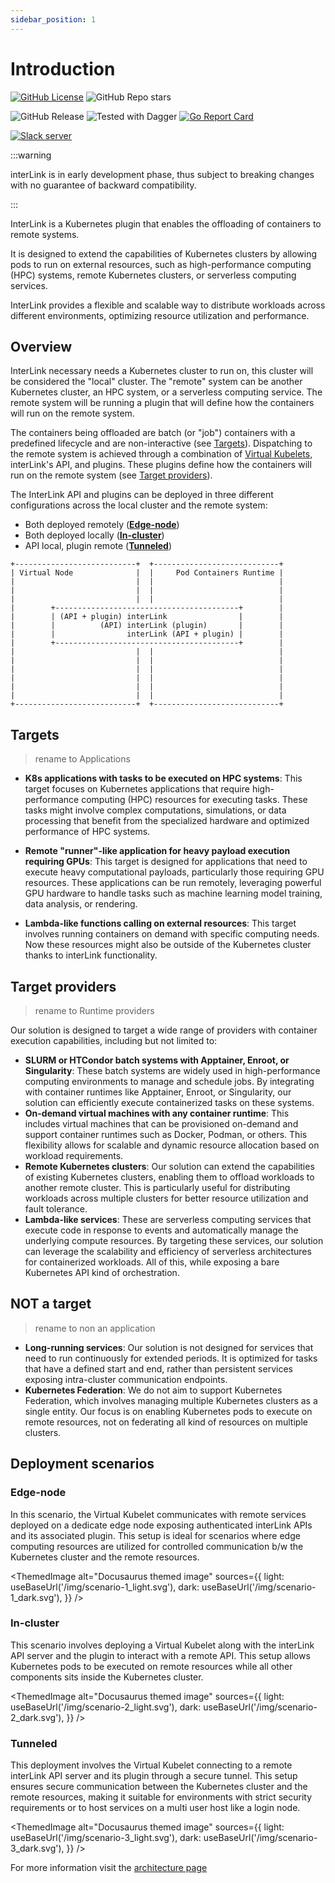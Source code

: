 ```yaml
---
sidebar_position: 1
---
```


# Introduction

[![GitHub License](https://img.shields.io/github/license/intertwin-eu/interlink)](https://img.shields.io/github/license/intertwin-eu/interlink)
![GitHub Repo stars](https://img.shields.io/github/stars/intertwin-eu/interlink)

![GitHub Release](https://img.shields.io/github/v/release/intertwin-eu/interlink)
![Tested with Dagger](https://img.shields.io/badge/tested_with_dagger-v0.13.3-green)
[![Go Report Card](https://goreportcard.com/badge/github.com/intertwin-eu/interlink)](https://goreportcard.com/report/github.com/intertwin-eu/interlink)

[![Slack server](https://img.shields.io/badge/slack_server-8A2BE2?link=https%3A%2F%2Fjoin.slack.com%2Ft%2Fintertwin%2Fshared_invite%2Fzt-2cs67h9wz-2DFQ6EiSQGS1vlbbbJHctA)](https://join.slack.com/t/intertwin/shared_invite/zt-2cs67h9wz-2DFQ6EiSQGS1vlbbbJHctA)


:::warning

interLink is in early development phase, thus subject to breaking changes with no guarantee of backward compatibility.

:::

InterLink is a Kubernetes plugin that enables the offloading of containers to 
remote systems. 

It is designed to extend the capabilities of Kubernetes clusters by allowing 
pods to run on external resources, such as high-performance computing (HPC) systems, 
remote Kubernetes clusters, or serverless computing services. 

InterLink provides a flexible and scalable way to distribute workloads across 
different environments, optimizing resource utilization and performance.


## Overview

InterLink necessary needs a Kubernetes cluster to run on, this cluster will be 
considered the "local" cluster.
The "remote" system can be another Kubernetes cluster, an HPC system, or a 
serverless computing service.
The remote system will be running a plugin that will define how the containers 
will run on the remote system.

The containers being offloaded are batch (or "job") containers with a predefined 
lifecycle and are non-interactive (see [Targets](#targets)). 
Dispatching to the remote system is achieved through a combination of 
[Virtual Kubelets](https://virtual-kubelet.io/), interLink's API, and plugins. 
These plugins define how the containers will run on the remote system 
(see [Target providers](#target-providers)).

The InterLink API and plugins can be deployed in three different configurations 
across the local cluster and the remote system:

- Both deployed remotely (**[Edge-node](#edge-node)**)
- Both deployed locally (**[In-cluster](#in-cluster)**)
- API local, plugin remote (**[Tunneled](#tunneled)**)


```
+---------------------------+  +----------------------------+
| Virtual Node              |  |     Pod Containers Runtime |
|                           |  |                            |
|                           |  |                            |
|                           |  |                            |
|        +-----------------------------------------+        |
|        | (API + plugin) interLink                |        |
|        |          (API) interLink (plugin)       |        |
|        |                interLink (API + plugin) |        |
|        +-----------------------------------------+        |
|                           |  |                            |
|                           |  |                            |
|                           |  |                            |
|                           |  |                            |
|                           |  |                            |
|                           |  |                            |
+---------------------------+  +----------------------------+
```



## Targets
> rename to Applications

- __K8s applications with tasks to be executed on HPC systems__: This target focuses on Kubernetes applications that require high-performance computing (HPC) resources for executing tasks. These tasks might involve complex computations, simulations, or data processing that benefit from the specialized hardware and optimized performance of HPC systems.

- __Remote "runner"-like application for heavy payload execution requiring GPUs__: This target is designed for applications that need to execute heavy computational payloads, particularly those requiring GPU resources. These applications can be run remotely, leveraging powerful GPU hardware to handle tasks such as machine learning model training, data analysis, or rendering.

- __Lambda-like functions calling on external resources__: This target involves running containers on demand with specific computing needs. Now these resources might also be outside of the Kubernetes cluster thanks to interLink functionality.

## Target providers
> rename to Runtime providers

Our solution is designed to target a wide range of providers with container execution capabilities, including but not limited to:

- __SLURM or HTCondor batch systems with Apptainer, Enroot, or Singularity__: These batch systems are widely used in high-performance computing environments to manage and schedule jobs. By integrating with container runtimes like Apptainer, Enroot, or Singularity, our solution can efficiently execute containerized tasks on these systems.
- __On-demand virtual machines with any container runtime__: This includes virtual machines that can be provisioned on-demand and support container runtimes such as Docker, Podman, or others. This flexibility allows for scalable and dynamic resource allocation based on workload requirements.
- __Remote Kubernetes clusters__: Our solution can extend the capabilities of existing Kubernetes clusters, enabling them to offload workloads to another remote cluster. This is particularly useful for distributing workloads across multiple clusters for better resource utilization and fault tolerance.
- __Lambda-like services__: These are serverless computing services that execute code in response to events and automatically manage the underlying compute resources. By targeting these services, our solution can leverage the scalability and efficiency of serverless architectures for containerized workloads. All of this, while exposing a bare Kubernetes API kind of orchestration.

## NOT a target
> rename to non an application

- __Long-running services__: Our solution is not designed for services that need to run continuously for extended periods. It is optimized for tasks that have a defined start and end, rather than persistent services exposing intra-cluster communication endpoints.
- __Kubernetes Federation__: We do not aim to support Kubernetes Federation, which involves managing multiple Kubernetes clusters as a single entity. Our focus is on enabling Kubernetes pods to execute on remote resources, not on federating all kind of resources on multiple clusters.


## Deployment scenarios

### Edge-node

In this scenario, the Virtual Kubelet communicates with remote services deployed on a dedicate edge node exposing authenticated interLink APIs and its associated plugin. This setup is ideal for scenarios where edge computing resources are utilized for controlled communication b/w the Kubernetes cluster and the remote resources.

<ThemedImage 
        alt="Docusaurus themed image"
        sources={{
          light: useBaseUrl('/img/scenario-1_light.svg'),
          dark: useBaseUrl('/img/scenario-1_dark.svg'),
        }}
/>

### In-cluster

This scenario involves deploying a Virtual Kubelet along with the interLink API server and the plugin to interact with a remote API. This setup allows Kubernetes pods to be executed on remote resources while all other components sits inside the Kubernetes cluster.

<ThemedImage 
        alt="Docusaurus themed image"
        sources={{
          light: useBaseUrl('/img/scenario-2_light.svg'),
          dark: useBaseUrl('/img/scenario-2_dark.svg'),
        }}
/>

### Tunneled

This deployment involves the Virtual Kubelet connecting to a remote interLink API server and its plugin through a secure tunnel. This setup ensures secure communication between the Kubernetes cluster and the remote resources, making it suitable for environments with strict security requirements or to host services on a multi user host like a login node.

<ThemedImage 
        alt="Docusaurus themed image"
        sources={{
          light: useBaseUrl('/img/scenario-3_light.svg'),
          dark: useBaseUrl('/img/scenario-3_dark.svg'),
        }}
/>

For more information visit the [architecture page](arch)

